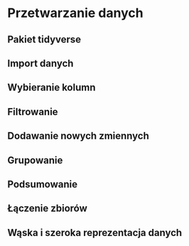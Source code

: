 # Przetwarzanie danych 

## Pakiet tidyverse

## Import danych

## Wybieranie kolumn

## Filtrowanie

## Dodawanie nowych zmiennych

## Grupowanie

## Podsumowanie

## Łączenie zbiorów

## Wąska i szeroka reprezentacja danych